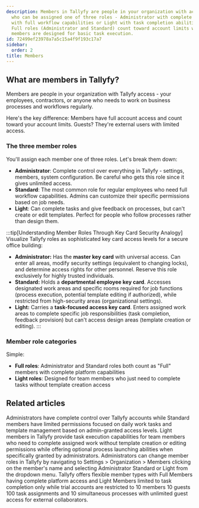 ```yaml
---
description: Members in Tallyfy are people in your organization with account access
  who can be assigned one of three roles - Administrator with complete control Standard
  with full workflow capabilities or Light with task completion abilities - where
  Full roles (Administrator and Standard) count toward account limits while Light
  members are designed for basic task execution.
id: 72499ef23978a7a5c15a4f9f193c17a7
sidebar:
  order: 2
title: Members
---
```


## What are members in Tallyfy?

Members are people in your organization with Tallyfy access - your employees, contractors, or anyone who needs to work on business processes and workflows regularly.

Here's the key difference: Members have full account access and count toward your account limits. Guests? They're external users with limited access.

### The three member roles

You'll assign each member one of three roles. Let's break them down:

- **Administrator**: Complete control over everything in Tallyfy - settings, members, system configuration. Be careful who gets this role since it gives unlimited access.
- **Standard**: The most common role for regular employees who need full workflow capabilities. Admins can customize their specific permissions based on job needs.
- **Light**: Can complete tasks and give feedback on processes, but can't create or edit templates. Perfect for people who follow processes rather than design them.

:::tip[Understanding Member Roles Through Key Card Security Analogy]
Visualize Tallyfy roles as sophisticated key card access levels for a secure office building:

- **Administrator:** Has the **master key card** with universal access. Can enter all areas, modify security settings (equivalent to changing locks), and determine access rights for other personnel. Reserve this role exclusively for highly trusted individuals.
- **Standard:** Holds a **departmental employee key card**. Accesses designated work areas and specific rooms required for job functions (process execution, potential template editing if authorized), while restricted from high-security areas (organizational settings).
- **Light:** Carries a **task-focused access key card**. Enters assigned work areas to complete specific job responsibilities (task completion, feedback provision) but can't access design areas (template creation or editing).
:::

### Member role categories

Simple:

- **Full roles**: Administrator and Standard roles both count as "Full" members with complete platform capabilities
- **Light roles**: Designed for team members who just need to complete tasks without template creation access



<PageTree />


## Related articles
<CardGrid>
<LinkTitleCard header="<b>Members > Standard and admin members</b>" href="/products/pro/documenting/members/standard-admin-members/" > Administrators have complete control over Tallyfy accounts while Standard members have limited permissions focused on daily work tasks and template management based on admin-granted access levels. </LinkTitleCard>
<LinkTitleCard header="<b>Members > Light members</b>" href="/products/pro/documenting/members/light-members/" > Light members in Tallyfy provide task execution capabilities for team members who need to complete assigned work without template creation or editing permissions while offering optional process launching abilities when specifically granted by administrators. </LinkTitleCard>
<LinkTitleCard header="<b>Members > Change the role of a member</b>" href="/products/pro/documenting/members/how-can-i-change-a-members-role-in-tallyfy/" > Administrators can change member roles in Tallyfy by navigating to Settings > Organization > Members clicking on the member's name and selecting Administrator Standard or Light from the dropdown menu. </LinkTitleCard>
<LinkTitleCard header="<b>Account > Member limits</b>" href="/products/pro/settings/billing/what-are-tallyfys-account-and-member-limits/" > Tallyfy offers flexible member types with Full Members having complete platform access and Light Members limited to task completion only while trial accounts are restricted to 10 members 10 guests 100 task assignments and 10 simultaneous processes with unlimited guest access for external collaborators. </LinkTitleCard>
</CardGrid>